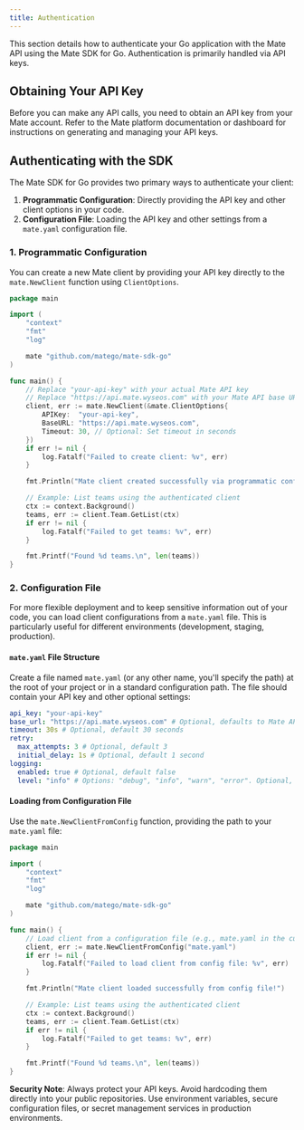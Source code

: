 ```yaml
---
title: Authentication
---
```


This section details how to authenticate your Go application with the Mate API using the Mate SDK for Go. Authentication is primarily handled via API keys.

## Obtaining Your API Key

Before you can make any API calls, you need to obtain an API key from your Mate account. Refer to the Mate platform documentation or dashboard for instructions on generating and managing your API keys.

## Authenticating with the SDK

The Mate SDK for Go provides two primary ways to authenticate your client:

1.  **Programmatic Configuration**: Directly providing the API key and other client options in your code.
2.  **Configuration File**: Loading the API key and other settings from a `mate.yaml` configuration file.

### 1. Programmatic Configuration

You can create a new Mate client by providing your API key directly to the `mate.NewClient` function using `ClientOptions`.

```go
package main

import (
	"context"
	"fmt"
	"log"

	mate "github.com/matego/mate-sdk-go"
)

func main() {
	// Replace "your-api-key" with your actual Mate API key
	// Replace "https://api.mate.wyseos.com" with your Mate API base URL if different
	client, err := mate.NewClient(&mate.ClientOptions{
		APIKey:  "your-api-key",
		BaseURL: "https://api.mate.wyseos.com",
		Timeout: 30, // Optional: Set timeout in seconds
	})
	if err != nil {
		log.Fatalf("Failed to create client: %v", err)
	}

	fmt.Println("Mate client created successfully via programmatic configuration!")

	// Example: List teams using the authenticated client
	ctx := context.Background()
	teams, err := client.Team.GetList(ctx)
	if err != nil {
		log.Fatalf("Failed to get teams: %v", err)
	}

	fmt.Printf("Found %d teams.\n", len(teams))
}
```

### 2. Configuration File

For more flexible deployment and to keep sensitive information out of your code, you can load client configurations from a `mate.yaml` file. This is particularly useful for different environments (development, staging, production).

#### `mate.yaml` File Structure

Create a file named `mate.yaml` (or any other name, you'll specify the path) at the root of your project or in a standard configuration path. The file should contain your API key and other optional settings:

```yaml
api_key: "your-api-key"
base_url: "https://api.mate.wyseos.com" # Optional, defaults to Mate API if not set
timeout: 30s # Optional, default 30 seconds
retry:
  max_attempts: 3 # Optional, default 3
  initial_delay: 1s # Optional, default 1 second
logging:
  enabled: true # Optional, default false
  level: "info" # Options: "debug", "info", "warn", "error". Optional, default "info"
```

#### Loading from Configuration File

Use the `mate.NewClientFromConfig` function, providing the path to your `mate.yaml` file:

```go
package main

import (
	"context"
	"fmt"
	"log"

	mate "github.com/matego/mate-sdk-go"
)

func main() {
	// Load client from a configuration file (e.g., mate.yaml in the current directory)
	client, err := mate.NewClientFromConfig("mate.yaml")
	if err != nil {
		log.Fatalf("Failed to load client from config file: %v", err)
	}

	fmt.Println("Mate client loaded successfully from config file!")

	// Example: List teams using the authenticated client
	ctx := context.Background()
	teams, err := client.Team.GetList(ctx)
	if err != nil {
		log.Fatalf("Failed to get teams: %v", err)
	}

	fmt.Printf("Found %d teams.\n", len(teams))
}
```

**Security Note**: Always protect your API keys. Avoid hardcoding them directly into your public repositories. Use environment variables, secure configuration files, or secret management services in production environments. 